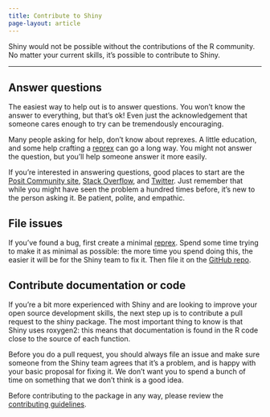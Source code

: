 ```yaml
---
title: Contribute to Shiny
page-layout: article
---
```


:::{.lead}
Shiny would not be possible without the contributions of the R community. No matter your current skills, it’s possible to contribute to Shiny.
:::

--- 

## Answer questions

The easiest way to help out is to answer questions. You won’t know the answer to everything, but that’s ok! Even just the acknowledgement that someone cares enough to try can be tremendously encouraging.

Many people asking for help, don’t know about reprexes. A little education, and some help crafting a [reprex](http://www.tidyverse.org/help/#reprex) can go a long way. You might not answer the question, but you’ll help someone answer it more easily.

If you’re interested in answering questions, good places to start are the [Posit Community site](https://community.rstudio.com/c/shiny/8), [Stack Overflow](https://stackoverflow.com/questions/tagged/shiny?sort=newest), and [Twitter](https://twitter.com/search?q=%23rshiny). Just remember that while you might have seen the problem a hundred times before, it’s new to the person asking it. Be patient, polite, and empathic.

## File issues

If you’ve found a bug, first create a minimal [reprex](http://www.tidyverse.org/help/#reprex). Spend some time trying to make it as minimal as possible: the more time you spend doing this, the easier it will be for the Shiny team to fix it. Then file it on the [GitHub repo](https://github.com/rstudio/shiny).

## Contribute documentation or code

If you’re a bit more experienced with Shiny and are looking to improve your open source development skills, the next step up is to contribute a pull request to the shiny package. The most important thing to know is that Shiny uses roxygen2: this means that documentation is found in the R code close to the source of each function.

Before you do a pull request, you should always file an issue and make sure someone from the Shiny team agrees that it’s a problem, and is happy with your basic proposal for fixing it. We don’t want you to spend a bunch of time on something that we don’t think is a good idea.

Before contributing to the package in any way, please review the [contributing guidelines](https://github.com/rstudio/shiny/blob/main/.github/CONTRIBUTING.md).

